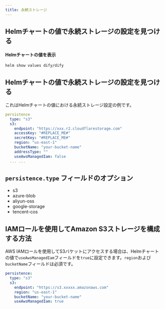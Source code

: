 ```yaml
---
title: 永続ストレージ
---
```


## Helmチャートの値で永続ストレージの設定を見つける

#### Helmチャートの値を表示
```bash
helm show values dify/dify
```

## Helmチャートの値で永続ストレージの設定を見つける
これはHelmチャートの値における永続ストレージ設定の例です。
```yaml
persistence
  type: "s3"
  s3:
    endpoint: "https://xxx.r2.cloudflarestorage.com"
    accessKey: "#REPLACE_ME#"
    secretKey: "#REPLACE_ME#"
    region: "us-east-1"
    bucketName: "your-bucket-name"
    addressType: ""
    useAwsManagedIam: false
  ... ...
```

## `persistence.type` フィールドのオプション
- s3
- azure-blob
- aliyun-oss
- google-storage
- tencent-cos

## IAMロールを使用してAmazon S3ストレージを構成する方法
AWS IAMロールを使用してS3バケットにアクセスする場合は、Helmチャートの値で`useAwsManagedIam`フィールドを`true`に設定できます。`region`および`bucketName`フィールドは必須です。
```yaml
persistence:
  type: "s3"
  s3:
    endpoint: "https://s3.xxxxx.amazonaws.com"
    region: "us-east-1"
    bucketName: "your-bucket-name"
    useAwsManagedIam: true
```
